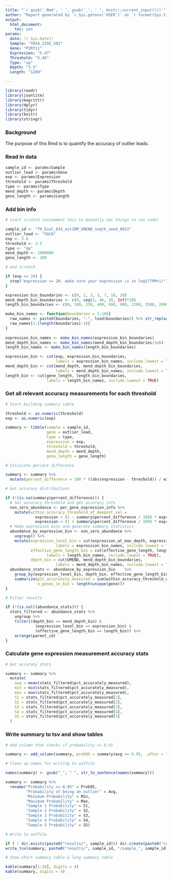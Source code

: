 ```yaml
---
title: "`r gsub('.Rmd', ' ', gsub('_', ' ', knitr::current_input()))`"
author: "Report generated by `r Sys.getenv('USER')` at `r format(Sys.time(), '%Y-%m-%d %H:%M:%S')`"
output:
  html_document:
    toc: yes
params:
  date: !r Sys.Date()
  Sample: "TH34_2292_S01"
  Gene: "P2RY11"
  Expression: "5.47"
  Threshold: "5.46"
  Type: "up"
  Depth: "3.5"
  Length: "1200"

---
```



```r

library(readr)
library(jsonlite)
library(magrittr)
library(dplyr)
library(tidyr)
library(knitr)
library(stringr)

```

### Background

The purpose of this Rmd is to quantify the accuracy of outlier leads.

### Read in data

```r

sample_id <- params$Sample
outlier_lead <- params$Gene
exp <- params$Expression
threshold <- params$Threshold
type <- params$Type
mend_depth <- params$Depth
gene_length <- params$Length

```

### Add bin info

```r

# start scratch (uncomment this to manually set things to run code)

sample_id <- "TH_Eval_014_est10M_UMEND_seqtk_seed_8652"
outlier_lead <- "SGCA"
exp <- 3.6
threshold <- 3.5
type <- "Up"
mend_depth <- 1000000
gene_length <- 100

# end scratch

if (exp >= 20) {
  stop("expression >= 20. make sure your expression is in log2(TPM+1)")
}

expression_bin_boundaries <- c(0, 1, 3, 5, 7, 10, 20)
mend_depth_bin_boundaries <- c(0, seq(2, 46, 4), Inf)*1E6
length_bin_boundaries <- c(0, 100, 250, 400, 600, 900, 1200, 1500, 2000, 3000, 4000, Inf)

make_bin_names <- function(boundaries = 1:10){
  raw_names <- paste0(boundaries, "-", lead(boundaries)) %>% str_replace("-Inf", "+")
  raw_names[1:(length(boundaries)-1)]
}
  
expression_bin_names <- make_bin_names(expression_bin_boundaries)
mend_depth_bin_names <- make_bin_names(mend_depth_bin_boundaries/1e6)
length_bin_names <- make_bin_names(length_bin_boundaries)

expression_bin <- cut(exp, expression_bin_boundaries,
                      labels = expression_bin_names, include.lowest = TRUE)
mend_depth_bin <- cut(mend_depth, mend_depth_bin_boundaries,
                      labels = mend_depth_bin_names, include.lowest = TRUE)
length_bin <- cut(gene_length, length_bin_boundaries,
                  labels = length_bin_names, include.lowest = TRUE)

```

### Get all relevant accuracy measurements for each threshold

```r

# Start building summary table

threshold <- as.numeric(threshold)
exp <- as.numeric(exp)

summary <- tibble(sample = sample_id,
                  gene = outlier_lead,
                  type = type,
                  expression = exp,
                  threshold = threshold,
                  mend_depth = mend_depth,
                  gene_length = gene_length)

# Calculate percent difference

summary <- summary %>%
  mutate(percent_difference = 100 * ((abs(expression - threshold)) / expression))

# Get accuracy distributions

if (!(is.na(summary$percent_difference))) {
  # Set accuracy threshold and get accuracy info
  non_zero_abundance <- per_gene_expression_info %>%
    mutate(within_accuracy_threshold_of_deepest_val =
             expression > (1 - summary$percent_difference / 100) * expression_at_max_depth &
             expression < (1 + summary$percent_difference / 100) * expression_at_max_depth)
  # Make expression bins and generate summary statistics
  abundance_by_expression_bin <- non_zero_abundance %>% 
    ungroup() %>% 
    mutate(expression_level_bin = cut(expression_at_max_depth, expression_bin_boundaries,
                      labels = expression_bin_names, include.lowest = TRUE),
           effective_gene_length_bin = cut(effective_gene_length, length_bin_boundaries,
                  labels = length_bin_names, include.lowest = TRUE),
           depth_bin = cut(UMEND, mend_depth_bin_boundaries,
                      labels = mend_depth_bin_names, include.lowest = TRUE))
  abundance_stats <- abundance_by_expression_bin	%>% 
    group_by(expression_level_bin, depth_bin, effective_gene_length_bin, parent_id) %>%
    summarize(pct_accurately_measured = sum(within_accuracy_threshold_of_deepest_val) / n(),
              n_genes_in_bin = length(unique(gene)))
}

# Filter results

if (!(is.null(abundance_stats))) {
  stats_filtered <- abundance_stats %>%
    ungroup %>%
    filter((depth_bin == mend_depth_bin) & 
             (expression_level_bin == expression_bin) & 
             (effective_gene_length_bin == length_bin)) %>%
    arrange(parent_id)
}

```

### Calculate gene expression measurement accuracy stats

```r

# Get accuracy stats

summary <- summary %>%
  mutate(
    avg = mean(stats_filtered$pct_accurately_measured),
    min = min(stats_filtered$pct_accurately_measured),
    max = max(stats_filtered$pct_accurately_measured),
    S1 = stats_filtered$pct_accurately_measured[1],
    S2 = stats_filtered$pct_accurately_measured[2],
    S3 = stats_filtered$pct_accurately_measured[3],
    S4 = stats_filtered$pct_accurately_measured[4],
    S5 = stats_filtered$pct_accurately_measured[5]
  )

```

### Write summary to tsv and show tables

```r

# Add column that checks if probability >= 0.95

summary <- add_column(summary, prob95 = summary$avg >= 0.95, .after = "percent_difference")

# Clean up names for writing to outfile

names(summary) <- gsub("_", " ", str_to_sentence(names(summary)))

summary <- summary %>%
  rename("Probability >= 0.95" = Prob95,
         "Probability of being an outlier" = Avg,
         "Minimum Probability" = Min,
         "Maximum Probability" = Max,
         "Sample 1 Probability" = S1,
         "Sample 2 Probability" = S2,
         "Sample 3 Probability" = S3,
         "Sample 4 Probability" = S4,
         "Sample 5 Probability" = S5)

# Write to outfile

if ( ! dir.exists(paste0("results/", sample_id))) dir.create(paste0("results/", sample_id))
write_tsv(summary, paste0("results/", sample_id, "/sample_", sample_id, "__gene_", outlier_lead, "__summary.tsv"))

# Show short summary table & long summary table

kable(summary[1:10], digits = 4)
kable(summary, digits = 4)

```